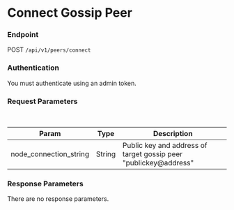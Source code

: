 # Connect Gossip Peer



### Endpoint

POST `/api/v1/peers/connect`

### Authentication

You must authenticate using an admin token.


### Request Parameters

<br/>

| Param | Type | Description |
| ----- | ---- | ----------- |
| node_connection_string | String | Public key and address of target gossip peer "publickey@address" |


### Response Parameters

There are no response parameters.
